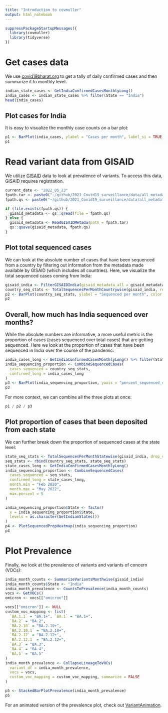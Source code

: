 ```yaml
---
title: "Introduction to covmuller"
output: html_notebook
---
```


```r
suppressPackageStartupMessages({
  library(covmuller)
  library(tidyverse)
})
```


# Get cases data

We use [covid19bharat.org](https://covid19bharat.org/) to get a tally
of daily confirmed cases and then summarize it to monthly level.

```r
indian_state_cases <- GetIndiaConfirmedCasesMonthlyLong()
india_cases <- indian_state_cases %>% filter(State == "India")
head(india_cases)
```


## Plot cases for India

It is easy to visualize the monthly case counts on a bar plot:

```r
p1 <- BarPlot(india_cases, ylabel = "Cases per month", label_si = TRUE, title = "Total cases per month - India", caption = "**Source: covid19bharat.org<br>**")
p1
```


# Read variant data from GISAID

We utilize [GISAID](https://www.gisaid.org/) data to look at prevalence of variants. To access this data, GISAID requires registration.

```r
current_date <- "2022_05_23"
fpath.tar <- paste0("~/github/2021_Covid19_surveillance/data/all_metadata/metadata_tsv_", current_date, ".tar.xz")
fpath.qs <- paste0("~/github/2021_Covid19_surveillance/data/all_metadata/metadata_tsv_", current_date, ".qs")

if (file.exists(fpath.qs)) {
  gisaid_metadata <- qs::qread(file = fpath.qs)
} else {
  gisaid_metadata <- ReadGISAIDMetada(path = fpath.tar)
  qs::qsave(gisaid_metadata, fpath.qs)
}
```


## Plot total sequenced cases

We can look at the absolute number of cases that have been sequenced from  a country by filtering out information from the metadata made available by GISAID (which includes all countries). Here, we visualize the total sequenced cases coming from India:

```r
gisaid_india <- FilterGISAIDIndia(gisaid_metadata_all = gisaid_metadata)
country_seq_stats <- TotalSequencesPerMonthCountrywise(gisaid_india, rename_country_as_state = TRUE)
p2 <- BarPlot(country_seq_stats, ylabel = "Sequenced per month", color = "slateblue1", label_si = TRUE, title = "Total sequences deposited to GISAID from India", caption = "**Source: gisaid.org <br>**")
p2
```


## Overall, how much has India sequenced over months?

While the absolute numbers are informative, a more useful metric is the proportion of cases (cases sequenced over total cases) that are getting sequenced. Here we look at the proportion of cases that have been sequenced in India over the course of the pandemic:

```r
india_cases_long <- GetIndiaConfirmedCasesMonthlyLong() %>% filter(State == "India")
india_sequencing_proportion <- CombineSequencedCases(
  cases_sequenced = country_seq_stats,
  confirmed_long = india_cases_long
)
p3 <- BarPlot(india_sequencing_proportion, yaxis = "percent_sequenced_collected", ylabel = "%  deposited to GISAID", color = "yellowgreen", title = "Proportion of cases deposited to GISAID from India", caption = "**Source: gisaid.org and covid19bharat.org<br>**")
p3
```

For more context, we can combine all the three plots at once:

```r
p1 / p2 / p3
```

## Plot proportion of cases that been deposited from each state

We can further break down the proportion of sequenced cases at the state level:

```r
state_seq_stats <- TotalSequencesPerMonthStatewise(gisaid_india, drop_country = TRUE)
seq_stats <- rbind(country_seq_stats, state_seq_stats)
state_cases_long <- GetIndiaConfirmedCasesMonthlyLong()
india_sequencing_proportion <- CombineSequencedCases(
  cases_sequenced = seq_stats,
  confirmed_long = state_cases_long,
  month.min = "Feb 2020",
  month.max = "May 2022",
  max.percent = 5
)

india_sequencing_proportion$State <- factor(
  x = india_sequencing_proportion$State,
  levels = as.character(GetIndianStates())
)
p4 <- PlotSequencedPropHeatmap(india_sequencing_proportion)
p4
```

# Plot Prevalence

Finally, we look at the prevalence of variants and variants of concern (VOCs):

```r
india_month_counts <- SummarizeVariantsMonthwise(gisaid_india)
india_month_counts$State <- "India"
india_month_prevalence <- CountsToPrevalence(india_month_counts)
vocs <- GetVOCs()
omicron <- vocs[["omicron"]]

vocs[["omicron"]] <- NULL
custom_voc_mapping <- list(
  `BA.1.1` = "BA.1+", `BA.1` = "BA.1+",
  `BA.2` = "BA.2",
  `BA.2.10` = "BA.2.10+",
  `BA.2.10.1` = "BA.2.10+",
  `BA.2.12` = "BA.2.12+",
  `BA.2.12.1` = "BA.2.12+",
  `BA.3` = "BA.3",
  `BA.4` = "BA.4",
  `BA.5` = "BA.5"
)
india_month_prevalence <- CollapseLineageToVOCs(
  variant_df = india_month_prevalence,
  vocs = vocs,
  custom_voc_mapping = custom_voc_mapping, summarize = FALSE
)

p5 <- StackedBarPlotPrevalence(india_month_prevalence)
p5
```

For an animated version of the prevalence plot, check out [VariantAnimation](VariantAnimation.html).
